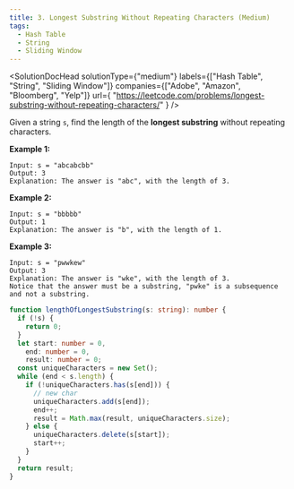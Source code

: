 ```yaml
---
title: 3. Longest Substring Without Repeating Characters (Medium)
tags:
  - Hash Table
  - String
  - Sliding Window
---
```



<SolutionDocHead
  solutionType={"medium"}
  labels={["Hash Table", "String", "Sliding Window"]}
  companies={["Adobe", "Amazon", "Bloomberg", "Yelp"]}
  url={
    "https://leetcode.com/problems/longest-substring-without-repeating-characters/"
  }
/>

Given a string `s`, find the length of the <b>longest substring</b> without repeating characters.

<b>Example 1:</b>

```
Input: s = "abcabcbb"
Output: 3
Explanation: The answer is "abc", with the length of 3.
```

<b>Example 2:</b>

```
Input: s = "bbbbb"
Output: 1
Explanation: The answer is "b", with the length of 1.
```

<b>Example 3:</b>

```
Input: s = "pwwkew"
Output: 3
Explanation: The answer is "wke", with the length of 3.
Notice that the answer must be a substring, "pwke" is a subsequence and not a substring.
```

```ts title=solution.ts
function lengthOfLongestSubstring(s: string): number {
  if (!s) {
    return 0;
  }
  let start: number = 0,
    end: number = 0,
    result: number = 0;
  const uniqueCharacters = new Set();
  while (end < s.length) {
    if (!uniqueCharacters.has(s[end])) {
      // new char
      uniqueCharacters.add(s[end]);
      end++;
      result = Math.max(result, uniqueCharacters.size);
    } else {
      uniqueCharacters.delete(s[start]);
      start++;
    }
  }
  return result;
}
```

